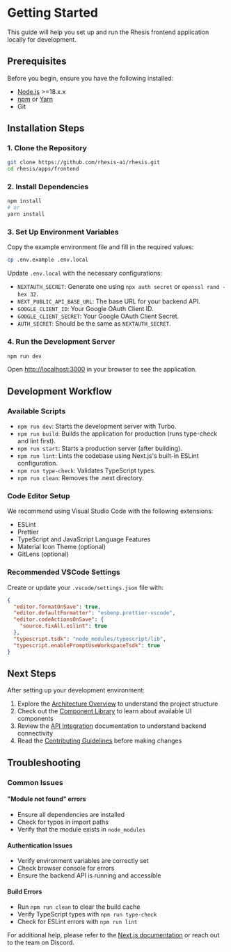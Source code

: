 # Getting Started

This guide will help you set up and run the Rhesis frontend application locally for development.

## Prerequisites

Before you begin, ensure you have the following installed:

* [Node.js](https://nodejs.org/) >=18.x.x
* [npm](https://www.npmjs.com/) or [Yarn](https://yarnpkg.com/)
* Git

## Installation Steps

### 1. Clone the Repository

```bash
git clone https://github.com/rhesis-ai/rhesis.git
cd rhesis/apps/frontend
```

### 2. Install Dependencies

```bash
npm install
# or
yarn install
```

### 3. Set Up Environment Variables

Copy the example environment file and fill in the required values:

```bash
cp .env.example .env.local
```

Update `.env.local` with the necessary configurations:

* `NEXTAUTH_SECRET`: Generate one using `npx auth secret` or `openssl rand -hex 32`.
* `NEXT_PUBLIC_API_BASE_URL`: The base URL for your backend API.
* `GOOGLE_CLIENT_ID`: Your Google OAuth Client ID.
* `GOOGLE_CLIENT_SECRET`: Your Google OAuth Client Secret.
* `AUTH_SECRET`: Should be the same as `NEXTAUTH_SECRET`.

### 4. Run the Development Server

```bash
npm run dev
```

Open [http://localhost:3000](http://localhost:3000) in your browser to see the application.

## Development Workflow

### Available Scripts

* `npm run dev`: Starts the development server with Turbo.
* `npm run build`: Builds the application for production (runs type-check and lint first).
* `npm run start`: Starts a production server (after building).
* `npm run lint`: Lints the codebase using Next.js's built-in ESLint configuration.
* `npm run type-check`: Validates TypeScript types.
* `npm run clean`: Removes the .next directory.

### Code Editor Setup

We recommend using Visual Studio Code with the following extensions:

* ESLint
* Prettier
* TypeScript and JavaScript Language Features
* Material Icon Theme (optional)
* GitLens (optional)

### Recommended VSCode Settings

Create or update your `.vscode/settings.json` file with:

```json
{
  "editor.formatOnSave": true,
  "editor.defaultFormatter": "esbenp.prettier-vscode",
  "editor.codeActionsOnSave": {
    "source.fixAll.eslint": true
  },
  "typescript.tsdk": "node_modules/typescript/lib",
  "typescript.enablePromptUseWorkspaceTsdk": true
}
```

## Next Steps

After setting up your development environment:

1. Explore the [Architecture Overview](./architecture.mdx) to understand the project structure
2. Check out the [Component Library](./components.mdx) to learn about available UI components
3. Review the [API Integration](./api-integration.mdx) documentation to understand backend connectivity
4. Read the [Contributing Guidelines](https://docs.rhesis.ai/development/contributing) before making changes

## Troubleshooting

### Common Issues

#### "Module not found" errors
- Ensure all dependencies are installed
- Check for typos in import paths
- Verify that the module exists in `node_modules`

#### Authentication Issues
- Verify environment variables are correctly set
- Check browser console for errors
- Ensure the backend API is running and accessible

#### Build Errors
- Run `npm run clean` to clear the build cache
- Verify TypeScript types with `npm run type-check`
- Check for ESLint errors with `npm run lint`

For additional help, please refer to the [Next.js documentation](https://nextjs.org/docs) or reach out to the team on Discord.
